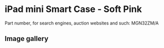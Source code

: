 
# iPad mini Smart Case - Soft Pink

Part number, for search engines, auction websites and such: MGN32ZM/A

## Image gallery

<div style={{ width: "768px" }}>
  <GalleryComponent
    images={[
      {
        original: "/everysource/MGN32.png",
        thumbnail: "/everypreview/MGN32.png",
      },
      {
        original: "/everysource/MGN32_AV1_GOLD.png",
        thumbnail: "/everypreview/MGN32_AV1_GOLD.png",
      },
      {
        original: "/everysource/MGN32_AV1_SILVER.png",
        thumbnail: "/everypreview/MGN32_AV1_SILVER.png",
      },
      {
        original: "/everysource/MGN32_AV1_SPACE_GRAY.png",
        thumbnail: "/everypreview/MGN32_AV1_SPACE_GRAY.png",
      },
      {
        original: "/everysource/MGN32_AV2.png",
        thumbnail: "/everypreview/MGN32_AV2.png",
      },
      {
        original: "/everysource/MGN32_AV3.png",
        thumbnail: "/everypreview/MGN32_AV3.png",
      },
      {
        original: "/everysource/MGN32_AV4.png",
        thumbnail: "/everypreview/MGN32_AV4.png",
      },
      {
        original: "/everysource/MGN32_AV5.png",
        thumbnail: "/everypreview/MGN32_AV5.png",
      },
      {
        original: "/everysource/MGN32_AV6.png",
        thumbnail: "/everypreview/MGN32_AV6.png",
      }
    ]}
  />
</div>